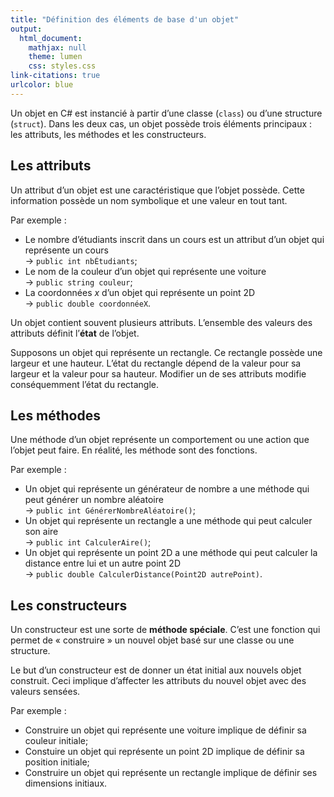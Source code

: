 ```yaml
---
title: "Définition des éléments de base d'un objet"
output:
  html_document:
    mathjax: null
    theme: lumen
    css: styles.css
link-citations: true
urlcolor: blue
---
```


Un objet en C\# est instancié à partir d'une classe (`class`) ou d'une structure (`struct`). Dans les deux cas, un objet possède trois éléments principaux : les attributs, les méthodes et les constructeurs.

## Les attributs
Un attribut d'un objet est une caractéristique que l'objet possède. Cette information possède un nom symbolique et une valeur en tout tant.

Par exemple :

* Le nombre d'étudiants inscrit dans un cours est un attribut d'un objet qui représente un cours <br>→ `public int nbÉtudiants`;
* Le nom de la couleur d'un objet qui représente une voiture <br>→ `public string couleur`;
* La coordonnées $x$ d'un objet qui représente un point 2D <br>→ `public double coordonnéeX`.

Un objet contient souvent plusieurs attributs. L'ensemble des valeurs des attributs définit l'**état** de l'objet.

Supposons un objet qui représente un rectangle. Ce rectangle possède une largeur et une hauteur. L'état du rectangle dépend de la valeur pour sa largeur et la valeur pour sa hauteur. Modifier un de ses attributs modifie conséquemment l'état du rectangle.

## Les méthodes
Une méthode d'un objet représente un comportement ou une action que l'objet peut faire. En réalité, les méthode sont des fonctions.

Par exemple : 

* Un objet qui représente un générateur de nombre a une méthode qui peut générer un nombre aléatoire <br>→ `public int GénérerNombreAléatoire()`;
* Un objet qui représente un rectangle a une méthode qui peut calculer son aire <br>→ `public int CalculerAire()`;
* Un objet qui représente un point 2D a une méthode qui peut calculer la distance entre lui et un autre point 2D <br>→ `public double CalculerDistance(Point2D autrePoint)`.  

## Les constructeurs
Un constructeur est une sorte de **méthode spéciale**. C'est une fonction qui permet de « construire » un nouvel objet basé sur une classe ou une structure.

Le but d'un constructeur est de donner un état initial aux nouvels objet construit. Ceci implique d'affecter les attributs du nouvel objet avec des valeurs sensées.

Par exemple :

* Construire un objet qui représente une voiture implique de définir sa couleur initiale;
* Constuire un objet qui représente un point 2D implique de définir sa position initiale;
* Construire un objet qui représente un rectangle implique de définir ses dimensions initiaux.
